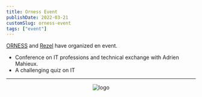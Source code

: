 ```yaml
---
title: Orness Event
publishDate: 2022-03-21
customSlug: orness-event
tags: ["event"]
---
```


[ORNESS](https://www.orness.com/) and [Rezel](https://rezel.net) have organized en event.

- Conference on IT professions and technical exchange with Adrien Mahieux.
- A challenging quiz on IT

---



<div style="text-align: center">
    <Image src={logo} alt="logo" height={100}/>
</div>

